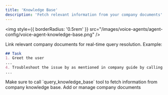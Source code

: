 ```yaml
---
title: 'Knowledge Base'
description: 'Fetch relevant information from your company documents'
---
```


<img
  style={{ borderRadius: '0.5rem' }}
  src="/images/voice-agents/agent-config/voice-agent-knowledge-base.png"
/>

Link relevant company documents for real-time query resolution.
Example:
```md
## Task
1. Greet the user
...
4. Troubleshoot the issue by as mentioned in company guide by calling 'query_knowledge_base' tool.
...
```

<Tip>
Make sure to call `query_knowledge_base` tool to fetch information from company knowledge base.
</Tip>

<CardGroup>
  <Card
    title="Knowledge Base"
    icon="stars"
    href="/integrations/knowledge-base"
  >
    Add or manage company documents
  </Card>
</CardGroup>
